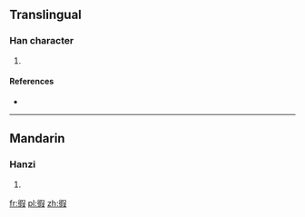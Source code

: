 ==Translingual==

===Han character===
{{Han char|rn=60|rad=彳|as=09|sn=12|four=2724<sub>7</sub>|canj=竹人口尸水 (HORSE)|ids=⿰[[彳]][[叚]]}}

# {{defn|Han|sort=彳09}}

====References====
* {{Han ref|kx=0369.120|dkj=10173|dj=0695.040|hdz=20836.100|uh=5FA6|ud=24486|bh=D8F5|bd=55541}}

----

==Mandarin==

===Hanzi===
{{cmn-hanzi|pin=[[jiǎ]] ([[jia3]])|wg=chia<sup>3</sup>}}

# {{defn|lang=cmn|sort=彳09}}

[[fr:徦]]
[[pl:徦]]
[[zh:徦]]